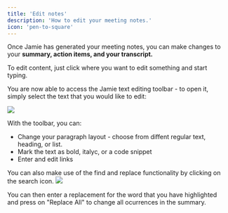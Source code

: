 ```yaml
---
title: 'Edit notes'
description: 'How to edit your meeting notes.'
icon: 'pen-to-square'
---
```


Once Jamie has generated your meeting notes, you can make changes to your **summary, action items, and your transcript.**

To edit content, just click where you want to edit something and start typing.&#x20;

You are now able to access the Jamie text editing toolbar - to open it, simply select the text that you would like to edit:

![](/images/UseToolbarEdit.png)

With the toolbar, you can:

- Change your paragraph layout - choose from diffent regular text, heading, or list. 
- Mark the text as bold, italyc, or a code snippet
- Enter and edit links

You can also make use of the find and replace functionality by clicking on the search icon. 
![](/images/FindAndReplace.png)

You can then enter a replacement for the word that you have highlighted and press on "Replace All" to change all ocurrences in the summary.